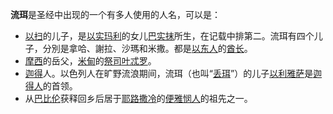 '''流珥'''是圣经中出现的一个有多人使用的人名，可以是：
*[[以扫|以扫]]的儿子，是[[以实玛利|以实玛利]]的女儿[[巴实抹|巴实抹]]所生，在记载中排第二。流珥有四个儿子，分別是拿哈、謝拉、沙瑪和米撒。都是[[以东人|以东人]]的[[酋长|酋长]]。
*[[摩西|摩西]]的岳父，[[米甸|米甸]]的[[祭司|祭司]][[叶忒罗|叶忒罗]]。
* [[迦得|迦得]]人。以色列人在旷野流浪期间，流珥（也叫“[[丢珥|丢珥]]”）的儿子[[以利雅萨|以利雅萨]]是[[迦得人|迦得人]]的首领。
* 从[[巴比伦|巴比伦]]获释回乡后居于[[耶路撒冷|耶路撒冷]]的[[便雅悯人|便雅悯人]]的祖先之一。

{{disambig|J|cat=二字人名消歧义}}